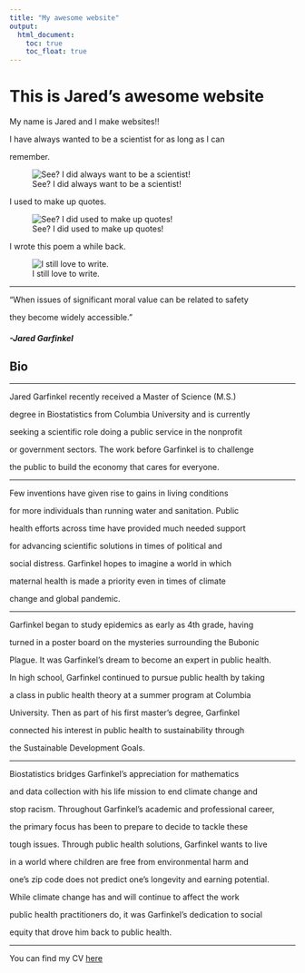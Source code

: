 ```yaml
---
title: "My awesome website"
output: 
  html_document:
    toc: true
    toc_float: true
---
```


# This is Jared's awesome website

My name is Jared and I make websites!!

I have always wanted to be a scientist for as long as I can 

remember. 

![See? I did always want to be a scientist!](./data/bubonic_plague.jpg)

I used to make up quotes.

![See? I did used to make up quotes!](./data/chessboard.jpg)

I wrote this poem a while back.

![I still love to write.](./data/poem.jpg)

***

"When issues of significant moral value can be related to safety

they become widely accessible."

##### -Jared Garfinkel

## Bio

***

Jared Garfinkel recently received a Master of Science (M.S.) 

degree in Biostatistics from Columbia University and is currently

seeking a scientific role doing a public service in the nonprofit 

or government sectors. The work before Garfinkel is to challenge

the public to build the economy that cares for everyone.

***

Few inventions have given rise to gains in living conditions 

for more individuals than running water and sanitation. Public 

health efforts across time have provided much needed support 

for advancing scientific solutions in times of political and 

social distress. Garfinkel hopes to imagine a world in which 

maternal health is made a priority even in times of climate 

change and global pandemic.

***

Garfinkel began to study epidemics as early as 4th grade, having 

turned in a poster board on the mysteries surrounding the Bubonic 

Plague. It was Garfinkel’s dream to become an expert in public health.

In high school, Garfinkel continued to pursue public health by taking

a class in public health theory at a summer program at Columbia 

University. Then as part of his first master's degree, Garfinkel 

connected his interest in public health to sustainability through

the Sustainable Development Goals.

***

Biostatistics bridges Garfinkel's appreciation for mathematics

and data collection with his life mission to end climate change and

stop racism. Throughout Garfinkel's academic and professional career,

the primary focus has been to prepare to decide to tackle these 

tough issues. Through public health solutions, Garfinkel wants to live 

in a world where children are free from environmental harm and 

one's zip code does not predict one's longevity and earning potential.

While climate change has and will continue to affect the work 

public health practitioners do, it was Garfinkel’s dedication to social 

equity that drove him back to public health. 

***

You can find my CV [here](jaredgarfinkel.html)
